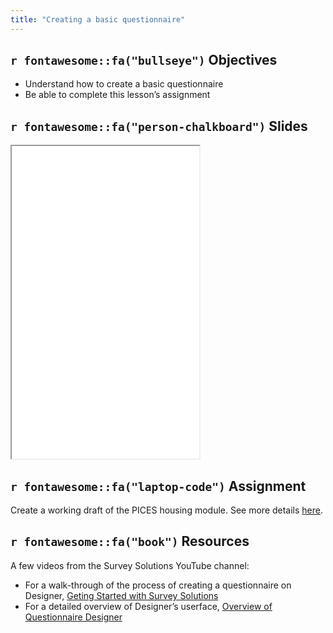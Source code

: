 ```yaml
---
title: "Creating a basic questionnaire"
---
```


## `r fontawesome::fa("bullseye")` Objectives

- Understand how to create a basic questionnaire
- Be able to complete this lesson's assignment

## `r fontawesome::fa("person-chalkboard")` Slides

<iframe class = "ratio ratio-16x9" height = 500 src = "/slides/05_create_basic_questionnaire.html"></iframe>

## `r fontawesome::fa("laptop-code")` Assignment

Create a working draft of the PICES housing module. See more details [here](/assignments/05_create_basic_questionnaire.qmd).

## `r fontawesome::fa("book")` Resources

A few videos from the Survey Solutions YouTube channel:

- For a walk-through of the process of creating a questionnaire on Designer, [Geting Started with Survey Solutions](https://www.youtube.com/watch?v=Obh4DdvmH-o)
- For a detailed overview of Designer's userface, [Overview of Questionnaire Designer](https://www.youtube.com/watch?v=PpI1HsfVKU8)
